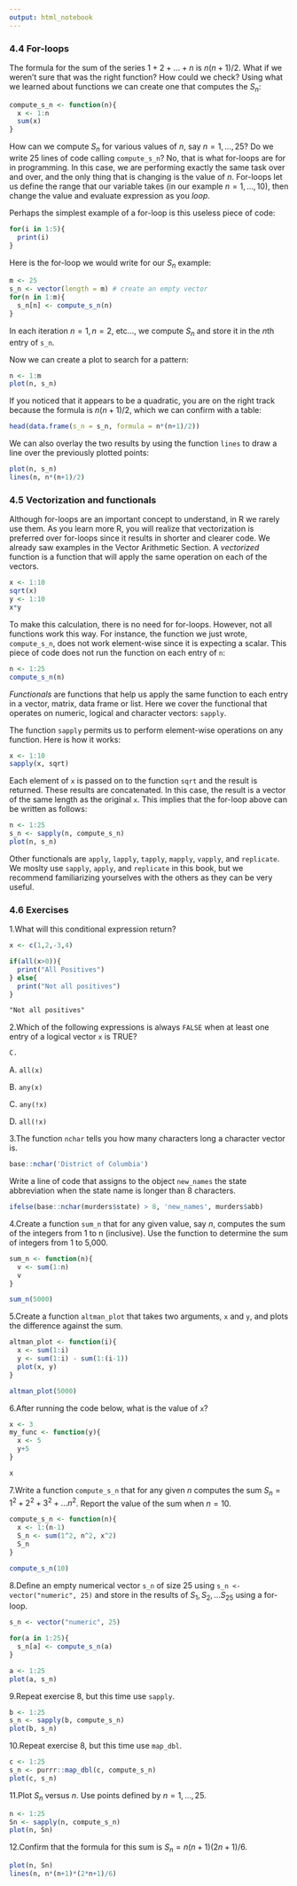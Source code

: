 ```yaml
---
output: html_notebook
---
```


### 4.4 For-loops

The formula for the sum of the series $1+2+...+n$ is $n(n+1)/2$. What if we weren’t sure that was the right function? How could we check? Using what we learned about functions we can create one that computes the $S_n$:
```r
compute_s_n <- function(n){
  x <- 1:n
  sum(x)
}
```
How can we compute $S_n$ for various values of $n$, say $n = 1,...,25$? Do we write 25 lines of code calling `compute_s_n`? No, that is what for-loops are for in programming. In this case, we are performing exactly the same task over and over, and the only thing that is changing is the value of $n$. For-loops let us define the range that our variable takes (in our example $n = 1,...,10$), then change the value and evaluate expression as you _loop_.

Perhaps the simplest example of a for-loop is this useless piece of code:
```r
for(i in 1:5){
  print(i)
}
```
Here is the for-loop we would write for our $S_n$ example:
```r
m <- 25
s_n <- vector(length = m) # create an empty vector
for(n in 1:m){
  s_n[n] <- compute_s_n(n)
}
```
In each iteration $n = 1, n = 2$, etc..., we compute $S_n$ and store it in the $n$th entry of `s_n`.

Now we can create a plot to search for a pattern:
```r
n <- 1:m
plot(n, s_n)
```
If you noticed that it appears to be a quadratic, you are on the right track because the formula is $n(n+1)/2$, which we can confirm with a table:
```r
head(data.frame(s_n = s_n, formula = n*(n+1)/2))
```
We can also overlay the two results by using the function `lines` to draw a line over the previously plotted points:
```r
plot(n, s_n)
lines(n, n*(n+1)/2)
```

### 4.5 Vectorization and functionals

Although for-loops are an important concept to understand, in R we rarely use them. As you learn more R, you will realize that vectorization is preferred over for-loops since it results in shorter and clearer code. We already saw examples in the Vector Arithmetic Section. A _vectorized_ function is a function that will apply the same operation on each of the vectors.
```r
x <- 1:10
sqrt(x)
y <- 1:10
x*y
```
To make this calculation, there is no need for for-loops. However, not all functions work this way. For instance, the function we just wrote, `compute_s_n`, does not work element-wise since it is expecting a scalar. This piece of code does not run the function on each entry of `n`:
```r
n <- 1:25
compute_s_n(n)
```
_Functionals_ are functions that help us apply the same function to each entry in a vector, matrix, data frame or list. Here we cover the functional that operates on numeric, logical and character vectors: `sapply`.

The function `sapply` permits us to perform element-wise operations on any function. Here is how it works:
```r
x <- 1:10
sapply(x, sqrt)
```
Each element of `x` is passed on to the function `sqrt` and the result is returned. These results are concatenated. In this case, the result is a vector of the same length as the original `x`. This implies that the for-loop above can be written as follows:
```r
n <- 1:25
s_n <- sapply(n, compute_s_n)
plot(n, s_n)
```
Other functionals are `apply`, `lapply`, `tapply`, `mapply`, `vapply`, and `replicate`. We moslty use `sapply`, `apply`, and `replicate` in this book, but we recommend familiarizing yourselves with the others as they can be very useful.

### 4.6 Exercises

1.What will this conditional expression return?
```r
x <- c(1,2,-3,4)

if(all(x>0)){
  print("All Positives")
} else{
  print("Not all positives")
}
```
```css
"Not all positives"
```

2.Which of the following expressions is always `FALSE` when at least one entry of a logical vector `x` is TRUE?

```css
C.
```

A. `all(x)`

B. `any(x)`

C. `any(!x)`

D. `all(!x)`

3.The function `nchar` tells you how many characters long a character vector is.
```r
base::nchar('District of Columbia')
```
Write a line of code that assigns to the object `new_names` the state abbreviation when the state name is longer than 8 characters.
```r
ifelse(base::nchar(murders$state) > 8, 'new_names', murders$abb)
```

4.Create a function `sum_n` that for any given value, say $n$, computes the sum of the integers from 1 to n (inclusive). Use the function to determine the sum of integers from 1 to 5,000.
```r
sum_n <- function(n){
  v <- sum(1:n)
  v
}

sum_n(5000)
```

5.Create a function `altman_plot` that takes two arguments, `x` and `y`, and plots the difference against the sum.
```r
altman_plot <- function(i){
  x <- sum(1:i)
  y <- sum(1:i) - sum(1:(i-1))
  plot(x, y)
}

altman_plot(5000)
```

6.After running the code below, what is the value of `x`?
```r
x <- 3
my_func <- function(y){
  x <- 5
  y+5
}
```
```r
x
```

7.Write a function `compute_s_n` that for any given $n$ computes the sum $S_n=1^2+2^2+3^2+...n^2$. Report the value of the sum when $n=10$.
```r
compute_s_n <- function(n){
  x <- 1:(n-1)
  S_n <- sum(1^2, n^2, x^2)
  S_n
}

compute_s_n(10)
```

8.Define an empty numerical vector `s_n` of size 25 using `s_n <- vector("numeric", 25)` and store in the results of $S_1,S_2,...S_{25}$ using a for-loop.
```r
s_n <- vector("numeric", 25)

for(a in 1:25){
  s_n[a] <- compute_s_n(a)
}
```
```r
a <- 1:25
plot(a, s_n)
```

9.Repeat exercise 8, but this time use `sapply`.
```r
b <- 1:25
s_n <- sapply(b, compute_s_n)
plot(b, s_n)
```

10.Repeat exercise 8, but this time use `map_dbl`.
```r
c <- 1:25
s_n <- purrr::map_dbl(c, compute_s_n)
plot(c, s_n)
```

11.Plot $S_n$ versus $n$. Use points defined by $n=1,...,25$.
```r
n <- 1:25
Sn <- sapply(n, compute_s_n)
plot(n, Sn)
```

12.Confirm that the formula for this sum is $S_n=n(n+1)(2n+1)/6$.
```r
plot(n, Sn)
lines(n, n*(n+1)*(2*n+1)/6)
```